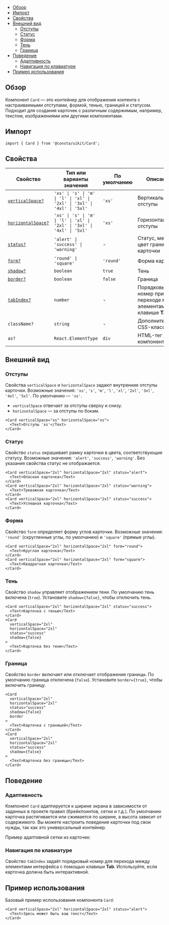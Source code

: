 

<MdxMenu>

- [Обзор](#обзор)
- [Импорт](#импорт)
- [Свойства](#свойства)
- [Внешний вид](#внешний-вид)
  - [Отступы](#отступы)
  - [Статус](#статус)
  - [Форма](#форма)
  - [Тень](#тень)
  - [Граница](#граница)
- [Поведение](#поведение)
  - [Адаптивность](#адаптивность)
  - [Навигация по клавиатуре](#навигация-по-клавиатуре)
- [Пример использования](#пример-использования)

</MdxMenu>

## Обзор

Компонент `Card` — это контейнер для отображения контента с настраиваемыми отступами, формой, тенью, границей и статусом. Подходит для создания карточек с различным содержимым, например, текстом, изображениями или другими компонентами.

## Импорт

```tsx
import { Card } from '@consta/uikit/Card';
```

## Свойства

| Свойство                                | Тип или варианты значения                                               | По умолчанию | Описание                                                          |
| --------------------------------------- | ----------------------------------------------------------------------- | ------------ | ----------------------------------------------------------------- |
| [`verticalSpace?`](#отступы)            | `'xs' \| 's' \| 'm' \| 'l' \| 'xl' \| '2xl' \| '3xl' \| '4xl' \| '5xl'` | `'xs'`       | Вертикальные отступы                                              |
| [`horizontalSpace?`](#отступы)          | `'xs' \| 's' \| 'm' \| 'l' \| 'xl' \| '2xl' \| '3xl' \| '4xl' \| '5xl'` | `'xs'`       | Горизонтальные отступы                                            |
| [`status?`](#статус)                    | `'alert' \| 'success' \| 'warning'`                                     | -            | Статус, меняет цвет границ карточки                               |
| [`form?`](#форма)                       | `'round' \| 'square'`                                                   | `'round'`    | Форма карточки                                                    |
| [`shadow?`](#тень)                      | `boolean`                                                               | `true`       | Тень                                                              |
| [`border?`](#граница)                   | `boolean`                                                               | `false`      | Граница                                                           |
| [`tabIndex?`](#навигация-по-клавиатуре) | `number`                                                                | -            | Порядковый номер при переходе между элементами по клавише **Tab** |
| `className?`                            | `string`                                                                | -            | Дополнительные CSS-классы                                         |
| `as?`                                   | `React.ElementType`                                                     | `div`        | HTML-тег для компонента                                           |

## Внешний вид

### Отступы

Свойства `verticalSpace` и `horizontalSpace` задают внутренние отступы карточки. Возможные значения: `'xs'`, `'s'`, `'m'`, `'l'`, `'xl'`, `'2xl'`, `'3xl'`, `'4xl'`, `'5xl'`. По умолчанию — `'xs'`.

- `verticalSpace` отвечает за отступы сверху и снизу.
- `horizontalSpace` — за отступы по бокам.

<MdxTabs>

<CardExampleSpace />

```tsx
<Card verticalSpace="xs" horizontalSpace="xs">
  <Text>Отступы 'xs'</Text>
</Card>
```

</MdxTabs>

### Статус

Свойство `status` окрашивает рамку карточки в цвета, соответствующие статусу. Возможные значения: `'alert'`, `'success'`, `'warning'`. Без указания свойства статус не отображается.

<MdxTabs>

<CardExampleState />

```tsx
<Card verticalSpace="2xl" horizontalSpace="2xl" status="alert">
  <Text>Опасная карточка</Text>
</Card>
<Card verticalSpace="2xl" horizontalSpace="2xl" status="warning">
  <Text>Тревожная карточка</Text>
</Card>
<Card verticalSpace="2xl" horizontalSpace="2xl" status="success">
  <Text>Успешная карточка</Text>
</Card>
```

</MdxTabs>

### Форма

Свойство `form` определяет форму углов карточки. Возможные значения: `'round'` (скругленные углы, по умолчанию) и `'square'` (прямые углы).

<MdxTabs>

<CardExampleForm />

```tsx
<Card verticalSpace="2xl" horizontalSpace="2xl" form="round">
  <Text>Круглая карточка</Text>
</Card>
<Card verticalSpace="2xl" horizontalSpace="2xl" form="square">
  <Text>Квадратная карточка</Text>
</Card>
```

</MdxTabs>

### Тень

Свойство `shadow` управляет отображением тени. По умолчанию тень включена (`true`). Установите `shadow={false}`, чтобы отключить тень.

<MdxTabs>

<CardExampleShadow />

```tsx
<Card verticalSpace="2xl" horizontalSpace="2xl" status="success">
  <Text>Карточка с тенью</Text>
</Card>
<Card
  verticalSpace="2xl"
  horizontalSpace="2xl"
  status="success"
  shadow={false}
>
  <Text>Карточка без тени</Text>
</Card>
```

</MdxTabs>

### Граница

Свойство `border` включает или отключает отображение границы. По умолчанию граница отключена (`false`). Установите `border={true}`, чтобы включить границу.

<MdxTabs>

<CardExampleBorder />

```tsx
<Card
  verticalSpace="2xl"
  horizontalSpace="2xl"
  status="success"
  shadow={false}
  border
>
  <Text>Карточка с границей</Text>
</Card>
<Card
  verticalSpace="2xl"
  horizontalSpace="2xl"
  status="success"
  shadow={false}
>
  <Text>Карточка без границы</Text>
</Card>
```

</MdxTabs>

## Поведение

### Адаптивность

Компонент `Card` адаптируется к ширине экрана в зависимости от заданных в проекте правил (брейкпоинтов, сетки и т.д.). По умолчанию карточка растягивается или сжимается по ширине, а высота зависит от содержимого. Вы можете настроить поведение карточки под свои нужды, так как это универсальный контейнер.

Пример адаптивной сетки из карточек:

<CardExampleAdaptive name="1440" />
<CardExampleAdaptive name="1280" />
<CardExampleAdaptive name="923" />

### Навигация по клавиатуре

Свойство `tabIndex` задаёт порядковый номер для перехода между элементами интерфейса с помощью клавиши **Tab**. Используйте, если карточка должна быть интерактивной.

## Пример использования

Базовый пример использования компонента `Card`:

<MdxTabs>

<CardExample />

```tsx
<Card verticalSpace="2xl" horizontalSpace="2xl" status="alert">
  <Text>Здесь может быть ваш текст</Text>
</Card>
```

</MdxTabs>
